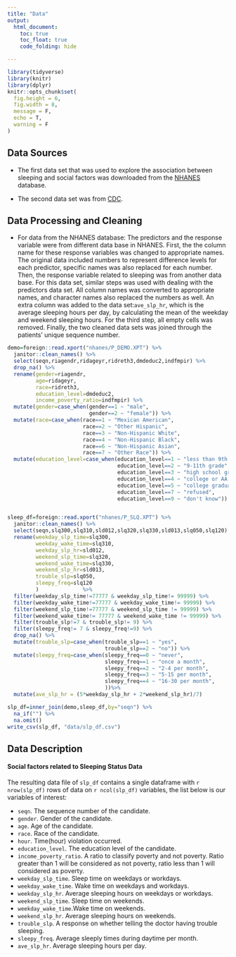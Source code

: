 ```yaml
---
title: "Data"
output: 
  html_document:
    toc: true
    toc_float: true
    code_folding: hide

---
```



```r
library(tidyverse)
library(knitr)
library(dplyr)
knitr::opts_chunk$set(
  fig.height = 6,
  fig.width = 8,
  message = F,
  echo = T,
  warning = F
)
```
## Data Sources

*  The first data set that was used to explore the association between sleeping and social factors was downloaded from the [NHANES](https://www.cdc.gov/nchs/nhanes/index.htm) database.

*  The second data set was from [CDC](https://www.cdc.gov/sleep/data-and-statistics/adults.html).

## Data Processing and Cleaning

*  For data from the NHANES database: The predictors and the response variable were from different data base in NHANES. First, the the column name for these response variables was changed to appropriate names. The original data included numbers to represent difference levels for each predictor, specific names was also replaced for each number. Then, the response variable related to sleeping was from another data base. For this data set, similar steps was used with dealing with the predictors data set. All column names was converted to appropriate names, and character names also replaced the numbers as well. An extra column was added to the data set:`ave_slp_hr`, which is the average sleeping hours per day, by calculating the mean of the weekday and weekend sleeping hours.
   For the third step, all empty cells was removed. Finally, the two cleaned data sets was joined through the patients' unique sequence number. 

```r
demo=foreign::read.xport("nhanes/P_DEMO.XPT") %>%
  janitor::clean_names() %>%
  select(seqn,riagendr,ridageyr,ridreth3,dmdeduc2,indfmpir) %>%
  drop_na() %>%
  rename(gender=riagendr,
         age=ridageyr,
         race=ridreth3,
         education_level=dmdeduc2,
         income_poverty_ratio=indfmpir) %>%
  mutate(gender=case_when(gender==1 ~ "male",
                          gender==2 ~ "female")) %>%
  mutate(race=case_when(race==1 ~ "Mexican American",
                        race==2 ~ "Other Hispanic",
                        race==3 ~ "Non-Hispanic White",
                        race==4 ~ "Non-Hispanic Black",
                        race==6 ~ "Non-Hispanic Asian",
                        race==7 ~ "Other Race")) %>%
  mutate(education_level=case_when(education_level==1 ~ "less than 9th grade",
                                   education_level==2 ~ "9-11th grade",
                                   education_level==3 ~ "high school graduate",
                                   education_level==4 ~ "college or AA degree",
                                   education_level==5 ~ "college graduate or above",
                                   education_level==7 ~ "refused",
                                   education_level==9 ~ "don't know"))


sleep_df=foreign::read.xport("nhanes/P_SLQ.XPT") %>%
  janitor::clean_names() %>% 
  select(seqn,slq300,slq310,sld012,slq320,slq330,sld013,slq050,slq120) %>%
  rename(weekday_slp_time=slq300,
         weekday_wake_time=slq310,
         weekday_slp_hr=sld012,
         weekend_slp_time=slq320,
         weekend_wake_time=slq330,
         weekend_slp_hr=sld013,
         trouble_slp=slq050,
         sleepy_freq=slq120
         )              %>%
  filter(weekday_slp_time!=77777 & weekday_slp_time!= 99999) %>%
  filter(weekday_wake_time!=77777 & weekday_wake_time!= 99999) %>%
  filter(weekend_slp_time!=77777 & weekend_slp_time != 99999) %>%
  filter(weekend_wake_time!= 77777 & weekend_wake_time != 99999) %>%
  filter(trouble_slp!=7 & trouble_slp!= 9) %>%
  filter(sleepy_freq!= 7 & sleepy_freq!=9) %>%
  drop_na() %>%
  mutate(trouble_slp=case_when(trouble_slp==1 ~ "yes",
                               trouble_slp==2 ~ "no")) %>%
  mutate(sleepy_freq=case_when(sleepy_freq==0 ~ "never",
                               sleepy_freq==1 ~ "once a month",
                               sleepy_freq==2 ~ "2-4 per month",
                               sleepy_freq==3 ~ "5-15 per month",
                               sleepy_freq==4 ~ "16-30 per month",
                               ))%>% 
  mutate(ave_slp_hr = (5*weekday_slp_hr + 2*weekend_slp_hr)/7)

```

```r
slp_df=inner_join(demo,sleep_df,by="seqn") %>%
  na_if("") %>%
  na.omit()
write_csv(slp_df, "data/slp_df.csv")
```


## Data Description

#### Social factors related to Sleeping Status Data

The resulting data file of `slp_df` contains a single dataframe with `r nrow(slp_df)` rows of data on `r ncol(slp_df)` variables, the list below is our variables of interest:



  * `seqn`. The sequence number of the candidate.
  * `gender`. Gender of the candidate.
  * `age`. Age of the candidate.
  * `race`. Race of the candidate.
  * `hour`. Time(hour) violation occurred.
  * `education_level`. The education level of the candidate.
  * `income_poverty_ratio`. A ratio to classify poverty and not poverty. Ratio greater than 1 will be considered as not        poverty, ratio less than 1 will considered as poverty.
  * `weekday_slp_time`. Sleep time on weekdays or workdays.
  * `weekday_wake_time`. Wake time on weekdays and workdays.
  * `weekday_slp_hr`. Average sleeping hours on weekdays or workdays.
  * `weekend_slp_time`. Sleep time on weekends.
  * `weekday_wake_time`.Wake time on weekends.
  * `weekend_slp_hr`. Average sleeping hours on weekends.
  * `trouble_slp`. A response on whether telling the doctor having trouble sleeping.
  * `sleepy_freq`. Average sleeply times during daytime per month.
  * `ave_slp_hr`. Average sleeping hours per day.
  

